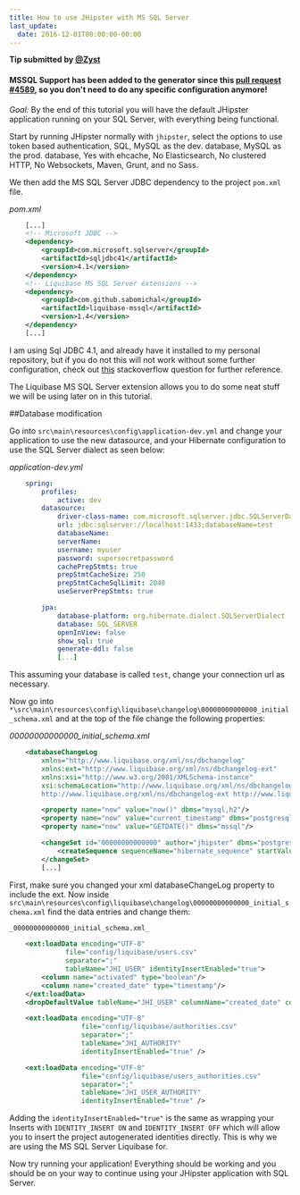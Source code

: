 ```yaml
---
title: How to use JHipster with MS SQL Server
last_update:
  date: 2016-12-01T00:00:00-00:00
---
```


__Tip submitted by [@Zyst](https://github.com/Zyst)__

#### MSSQL Support has been added to the generator since this [pull request #4589](https://github.com/jhipster/generator-jhipster/pull/4589), so you don't need to do any specific configuration anymore!

_Goal:_ By the end of this tutorial you will have the default JHipster application running on your SQL Server, with everything being functional.

Start by running JHipster normally with `jhipster`, select the options to use token based authentication, SQL, MySQL as the dev. database, MySQL as the prod. database, Yes with ehcache, No Elasticsearch, No clustered HTTP, No Websockets, Maven, Grunt, and no Sass.

We then add the MS SQL Server JDBC dependency to the project `pom.xml` file.

_pom.xml_

```xml
    [...]
    <!-- Microsoft JDBC -->
    <dependency>
        <groupId>com.microsoft.sqlserver</groupId>
        <artifactId>sqljdbc41</artifactId>
        <version>4.1</version>
    </dependency>
    <!-- Liquibase MS SQL Server extensions -->
    <dependency>
        <groupId>com.github.sabomichal</groupId>
        <artifactId>liquibase-mssql</artifactId>
        <version>1.4</version>
    </dependency>
    [...]
```

I am using Sql JDBC 4.1, and already have it installed to my personal repository, but if you do not this will not work without some further configuration, check out [this](https://stackoverflow.com/questions/30207842/add-external-library-jar-to-spring-boot-jar-internal-lib) stackoverflow question for further reference.

The Liquibase MS SQL Server extension allows you to do some neat stuff we will be using later on in this tutorial.

##Database modification

Go into `src\main\resources\config\application-dev.yml` and change your application to use the new datasource, and your Hibernate configuration to use the SQL Server dialect as seen below:

_application-dev.yml_

```yaml
    spring:
        profiles:
            active: dev
        datasource:
            driver-class-name: com.microsoft.sqlserver.jdbc.SQLServerDataSource
            url: jdbc:sqlserver://localhost:1433;databaseName=test
            databaseName:
            serverName:
            username: myuser
            password: supersecretpassword
            cachePrepStmts: true
            prepStmtCacheSize: 250
            prepStmtCacheSqlLimit: 2048
            useServerPrepStmts: true

        jpa:
            database-platform: org.hibernate.dialect.SQLServerDialect
            database: SQL_SERVER
            openInView: false
            show_sql: true
            generate-ddl: false
            [...]
```

This assuming your database is called `test`, change your connection url as necessary.

Now go into `*\src\main\resources\config\liquibase\changelog\00000000000000_initial_schema.xml` and at the top of the file change the following properties:

_00000000000000_initial_schema.xml_

```xml
    <databaseChangeLog
        xmlns="http://www.liquibase.org/xml/ns/dbchangelog"
        xmlns:ext="http://www.liquibase.org/xml/ns/dbchangelog-ext"
        xmlns:xsi="http://www.w3.org/2001/XMLSchema-instance"
        xsi:schemaLocation="http://www.liquibase.org/xml/ns/dbchangelog http://www.liquibase.org/xml/ns/dbchangelog/dbchangelog-3.1.xsd
        http://www.liquibase.org/xml/ns/dbchangelog-ext http://www.liquibase.org/xml/ns/dbchangelog/dbchangelog-ext.xsd">

        <property name="now" value="now()" dbms="mysql,h2"/>
        <property name="now" value="current_timestamp" dbms="postgresql"/>
        <property name="now" value="GETDATE()" dbms="mssql"/>

        <changeSet id="00000000000000" author="jhipster" dbms="postgresql">
            <createSequence sequenceName="hibernate_sequence" startValue="1000" incrementBy="1"/>
        </changeSet>
        [...]
```

First, make sure you changed your xml databaseChangeLog property to include the ext. Now inside `src\main\resources\config\liquibase\changelog\00000000000000_initial_schema.xml` find the data entries and change them:

```xml
_00000000000000_initial_schema.xml_

    <ext:loadData encoding="UTF-8"
              file="config/liquibase/users.csv"
              separator=";"
              tableName="JHI_USER" identityInsertEnabled="true">
        <column name="activated" type="boolean"/>
        <column name="created_date" type="timestamp"/>
    </ext:loadData>
    <dropDefaultValue tableName="JHI_USER" columnName="created_date" columnDataType="datetime"/>

    <ext:loadData encoding="UTF-8"
                  file="config/liquibase/authorities.csv"
                  separator=";"
                  tableName="JHI_AUTHORITY"
                  identityInsertEnabled="true" />

    <ext:loadData encoding="UTF-8"
                  file="config/liquibase/users_authorities.csv"
                  separator=";"
                  tableName="JHI_USER_AUTHORITY"
                  identityInsertEnabled="true" />
```

Adding the `identityInsertEnabled="true"` is the same as wrapping your Inserts with `IDENTITY_INSERT ON` and `IDENTITY_INSERT OFF` which will allow you to insert the project autogenerated identities directly. This is why we are using the MS SQL Server Liquibase for.

Now try running your application! Everything should be working and you should be on your way to continue using your JHipster application with SQL Server.

